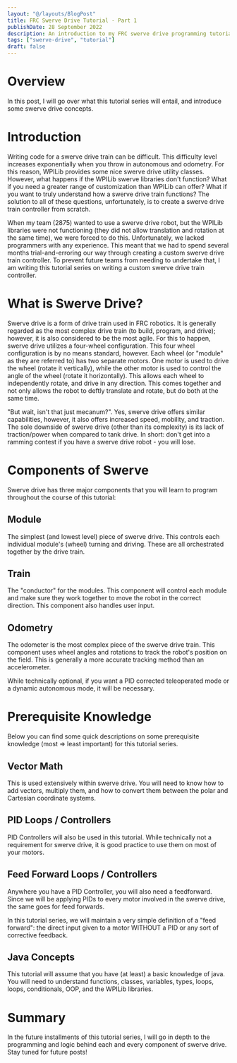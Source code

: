 ```yaml
---
layout: "@/layouts/BlogPost"
title: FRC Swerve Drive Tutorial - Part 1
publishDate: 28 September 2022
description: An introduction to my FRC swerve drive programming tutorial series
tags: ["swerve-drive", "tutorial"]
draft: false
---
```

# Overview
In this post, I will go over what this tutorial series will entail, and introduce some swerve drive concepts. 
# Introduction
Writing code for a swerve drive train can be difficult. This difficulty level increases exponentially when you throw in autonomous and odometry. For this reason, WPILib provides some nice swerve drive utility classes. However, what happens if the WPILib swerve libraries don't function? What if you need a greater range of customization than WPILib can offer? What if you want to truly understand how a swerve drive train functions? The solution to all of these questions, unfortunately, is to create a swerve drive train controller from scratch.  

When my team (2875) wanted to use a swerve drive robot, but the WPILib libraries were not functioning (they did not allow translation and rotation at the same time), we were forced to do this. Unfortunately, we lacked programmers with any experience. This meant that we had to spend several months trial-and-erroring our way through creating a custom swerve drive train controller. To prevent future teams from needing to undertake that, I am writing this tutorial series on writing a custom swerve drive train controller. 
# What is Swerve Drive?
Swerve drive is a form of drive train used in FRC robotics. It is generally regarded as the most complex drive train (to build, program, and drive); however, it is also considered to be the most agile. For this to happen, swerve drive utilizes a four-wheel configuration. This four wheel configuration is by no means standard, however. Each wheel (or "module" as they are referred to) has two separate motors. One motor is used to drive the wheel (rotate it vertically), while the other motor is used to control the angle of the wheel (rotate it horizontally). This allows each wheel to independently rotate, and drive in any direction. This comes together and not only allows the robot to deftly translate and rotate, but do both at the same time. 

"But wait, isn't that just mecanum?". Yes, swerve drive offers similar capabilities, however, it also offers increased speed, mobility, and traction. The sole downside of swerve drive (other than its complexity) is its lack of traction/power when compared to tank drive. In short: don't get into a ramming contest if you have a swerve drive robot - you will lose. 
# Components of Swerve
Swerve drive has three major components that you will learn to program throughout the course of this tutorial:
## Module
The simplest (and lowest level) piece of swerve drive. This controls each individual module's (wheel) turning and driving. These are all orchestrated together by the drive train. 
## Train
The "conductor" for the modules. This component will control each module and make sure they work together to move the robot in the correct direction. This component also handles user input. 
## Odometry
The odometer is the most complex piece of the swerve drive train. This component uses wheel angles and rotations to track the robot's position on the field. This is generally a more accurate tracking method than an accelerometer. 

While technically optional, if you want a PID corrected teleoperated mode or a dynamic autonomous mode, it will be necessary. 
# Prerequisite Knowledge
Below you can find some quick descriptions on some prerequisite knowledge (most ⇒ least important) for this tutorial series. 
## Vector Math
This is used extensively within swerve drive. You will need to know how to add vectors, multiply them, and how to convert them between the polar and Cartesian coordinate systems. 
## PID Loops / Controllers
PID Controllers will also be used in this tutorial. While technically not a requirement for swerve drive, it is good practice to use them on most of your motors. 
## Feed Forward Loops / Controllers
Anywhere you have a PID Controller, you will also need a feedforward. Since we will be applying PIDs to every motor involved in the swerve drive, the same goes for feed forwards. 

In this tutorial series, we will maintain a very simple definition of a "feed forward": the direct input given to a motor WITHOUT a PID or any sort of corrective feedback.
## Java Concepts
This tutorial will assume that you have (at least) a basic knowledge of java. You will need to understand functions, classes, variables, types, loops, loops, conditionals, OOP, and the WPILib libraries. 
# Summary
In the future installments of this tutorial series, I will go in depth to the programming and logic behind each and every component of swerve drive. Stay tuned for future posts!

